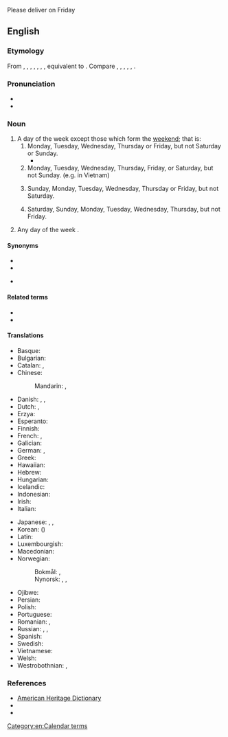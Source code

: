 Please deliver on Friday

==English==

===Etymology===
From {{inh|en|enm|weke-day}}, {{m|enm|wykday}}, {{m|enm|wok day}}, {{m|enm|woke day}}, {{m|enm|wockeday}}, {{m|enm|wouke day}}, {{m|enm|wukedaȝȝ}}, equivalent to {{compound|en|week|day}}. Compare {{cog|fy|wikedei||weekday}}, {{cog|nl|weekdag||weekday}}, {{cog|de|Wochentag||weekday}}, {{cog|da|ugedag||weekday}}, {{cog|sv|veckodag||weekday}}, {{cog|no|ukedag||weekday}}.

===Pronunciation===
* {{IPA|en|/ˈwiːkdeɪ/}}
* {{audio|en|en-us-weekday.ogg|Audio (US)}}

===Noun===
{{en-noun}}

# A day of the week except those which form the [[weekend]]; that is:
## Monday, Tuesday, Wednesday, Thursday or Friday, but not Saturday or Sunday.
##* {{quote-journal|en|year=2019|month=October|author=Tony Miles and Philip Sherratt|title=EMR kicks off new era|journal=Modern Railways|page=58|text=The Nottingham to Skegness route and Robin Hood line from Nottingham to Mansfield and Worksop will continue with their current '''weekday''' patterns; linked to the latter is EMR's commitment to carry out a feasibility study into operating Robin Hood trains to Ollerton.}}
## Monday, Tuesday, Wednesday, Thursday, Friday, or Saturday, but not Sunday. (e.g. in Vietnam)
## {{lb|en|Judaism}} Sunday, Monday, Tuesday, Wednesday, Thursday or Friday, but not Saturday.
## {{lb|en|Persian}} Saturday, Sunday, Monday, Tuesday, Wednesday, Thursday, but not Friday.
# {{lb|en|now|rare}} Any day of the week {{gloss|Monday through Sunday}}.

====Synonyms====
* {{l|en|workday}}
* {{l|en|working day}}
* {{sense|day on which work is done in legal and official usage}} {{l|en|business day}}

====Related terms====
* {{l|en|week}}
* {{l|en|weeknight}}

====Translations====
{{trans-top|weekday}}
* Basque: {{t+|eu|astegun}}
* Bulgarian: {{t|bg|делничен ден|m}}
* Catalan: {{t|ca|dia feiner}}, {{t|ca|dia laborable}}
* Chinese:
*: Mandarin: {{t+|cmn|平日|tr=píngrì|sc=Hani}}, {{t+|cmn|平常日|tr=píngchángrì|sc=Hani}}
* Danish: {{t+|da|hverdag|c}}, {{t+|da|arbejdsdag|c}} {{qualifier|work day}}, {{t|da|almindelig ugedag|c}} {{qualifier|uncommon}}
* Dutch: {{t+|nl|werkdag|m}}, {{t+|nl|weekdag|m}}
* Erzya: {{t|myv|такойчи}}
* Esperanto: {{t|eo|labortago}}
* Finnish: {{t+|fi|arkipäivä}}
* French: {{t+|fr|jour de la semaine|m}}, {{t+|fr|jour ouvré|m}}
* Galician: {{t|gl|día solto|m}}
* German: {{t+|de|Wochentag|m}}, {{t+|de|Werktag|m}}
* Greek: {{t+|el|καθημερινή|f|sc=Grek}}
* Hawaiian: {{t|haw|lā noa}}
* Hebrew: {{t+|he|יום חול|m|tr=yom ḥol|alt=יוֹם חֹל}}
* Hungarian: {{t+|hu|hétköznap}}
* Icelandic: {{t+|is|vikudagur|m}}
* Indonesian: {{t|id|hari biasa}}
* Irish: {{t|ga|lá den tseachtain|m}}
* Italian: {{t|it|giorno feriale|m}}
{{trans-mid}}
* Japanese: {{t+|ja|平日|tr=heijitsu}}, {{t|ja|ウィークデー|tr=wīkudē}}, {{t+|ja|週日|tr=しゅうじつ, shūjitsu|sc=Jpan}}
* Korean: {{t+|ko|평일}} ({{t+|ko|平日|sc=Hani}})
* Latin: {{t|la|feria}}
* Luxembourgish: {{t|lb|Wochendag|m}}
* Macedonian: {{t|mk|делник|m}}
* Norwegian:
*: Bokmål: {{t+|nb|hverdag|m}}, {{t|nb|virkedag|m}}
*: Nynorsk: {{t|nn|kvardag|m}}, {{t|nn|vyrkedag|m}}, {{t|nn|yrkedag|m}}
* Ojibwe: {{t|oj|anokii-giizhigad|sc=Latn}}
* Persian: {{t|fa|روز هفته}}
* Polish: {{t|pl|dzień roboczy|m-in}}
* Portuguese: {{t|pt|dia de semana|m}}
* Romanian: {{t|ro|zi a săptămânii|f}}, {{t|ro|zi lucrătoare|f}}
* Russian: {{t|ru|рабо́чий день|m}}, {{t|ru|бу́дний день|m}}, {{t+|ru|бу́дни|p}}
* Spanish: {{t+|es|entresemana|m}} <!--, {{t|es|día de semana|m}} (where?)-->
* Swedish: {{t+|sv|vardag|c}}
* Vietnamese: {{t+|vi|ngày thường}}
* Welsh: {{t|cy|dydd o'r wythnos|m}}
* Westrobothnian: {{t|gmq-bot|örkdag|m}}, {{t|gmq-bot|gvórkdag|m}}
{{trans-bottom}}

===References===
* [http://www.yourdictionary.com/weekday American Heritage Dictionary]
* {{R:Collins English Dictionary}}
* {{R:Merriam-Webster Online}}

[[Category:en:Calendar terms]]